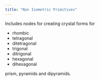 ```yaml
---
title: "Non Isometric Primitives"
---
```


Includes nodes for creating crystal forms for

-   rhombic
-   tetragonal
-    ditetragonal
-    trigonal
-    ditrigonal
-    hexagonal
-   dihexagonal

prism, pyramids and dipyramids.
